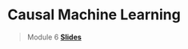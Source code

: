 # Causal Machine Learning

> Module 6 [**Slides**](https://drive.google.com/drive/folders/14Iymvk2FlZqVsWrtbDLmwSzR5aNS-Mcg?usp=sharing)
